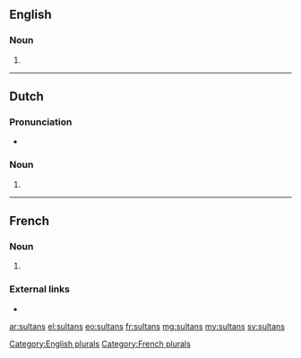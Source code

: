 {{also|sultāns}}
==English==

===Noun===
{{head|en|noun}}

# {{plural of|sultan|lang=en}}[[Category:English plurals]]

----

==Dutch==

===Pronunciation===
* {{audio|Nl-sultans.ogg|Audio}}

===Noun===
{{head|nl|noun plural form}}

# {{nl-noun form of|pl|sultan}}

----

==French==

===Noun===
{{head|fr|noun|g=m}}

# {{plural of|sultan|lang=fr}}

===External links===
* {{R:TLFi}}

[[Category:French plurals]]

[[ar:sultans]]
[[el:sultans]]
[[eo:sultans]]
[[fr:sultans]]
[[mg:sultans]]
[[my:sultans]]
[[sv:sultans]]